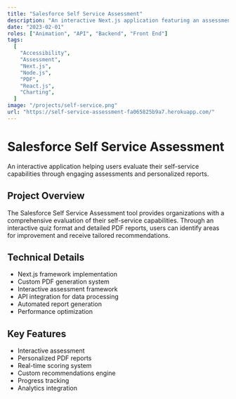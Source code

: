 ```yaml
---
title: "Salesforce Self Service Assessment"
description: "An interactive Next.js application featuring an assessment and PDF generation to help users assess their self-service capabilities."
date: "2023-02-01"
roles: ["Animation", "API", "Backend", "Front End"]
tags:
  [
    "Accessibility",
    "Assessment",
    "Next.js",
    "Node.js",
    "PDF",
    "React.js",
    "Charting",
  ]
image: "/projects/self-service.png"
url: "https://self-service-assessment-fa065825b9a7.herokuapp.com/"
---
```


# Salesforce Self Service Assessment

An interactive application helping users evaluate their self-service capabilities through engaging assessments and personalized reports.

## Project Overview

The Salesforce Self Service Assessment tool provides organizations with a comprehensive evaluation of their self-service capabilities. Through an interactive quiz format and detailed PDF reports, users can identify areas for improvement and receive tailored recommendations.

## Technical Details

- Next.js framework implementation
- Custom PDF generation system
- Interactive assessment framework
- API integration for data processing
- Automated report generation
- Performance optimization

## Key Features

- Interactive assessment
- Personalized PDF reports
- Real-time scoring system
- Custom recommendations engine
- Progress tracking
- Analytics integration
